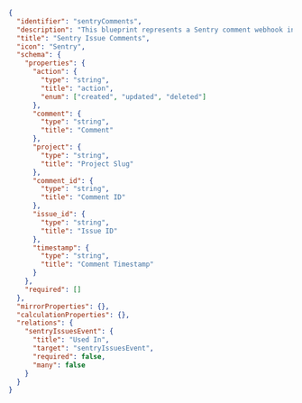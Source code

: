 ```json showLineNumbers
{
  "identifier": "sentryComments",
  "description": "This blueprint represents a Sentry comment webhook in our software catalog",
  "title": "Sentry Issue Comments",
  "icon": "Sentry",
  "schema": {
    "properties": {
      "action": {
        "type": "string",
        "title": "action",
        "enum": ["created", "updated", "deleted"]
      },
      "comment": {
        "type": "string",
        "title": "Comment"
      },
      "project": {
        "type": "string",
        "title": "Project Slug"
      },
      "comment_id": {
        "type": "string",
        "title": "Comment ID"
      },
      "issue_id": {
        "type": "string",
        "title": "Issue ID"
      },
      "timestamp": {
        "type": "string",
        "title": "Comment Timestamp"
      }
    },
    "required": []
  },
  "mirrorProperties": {},
  "calculationProperties": {},
  "relations": {
    "sentryIssuesEvent": {
      "title": "Used In",
      "target": "sentryIssuesEvent",
      "required": false,
      "many": false
    }
  }
}
```

